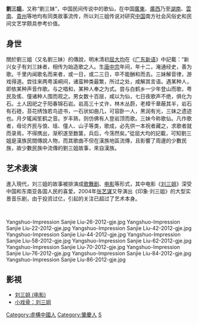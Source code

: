 {{中国非物质文化遗产 |
名称 = 刘三姐歌谣 |
图片 =  |
申报地区或单位 = [[广西壮族自治区|广西壮族自治区]][[宜州市|宜州市]] |
序号 = 23 |
编号项目 = I-23 |
备注 =  |
分类 = 民间文学 |
|省区市 = 广西
}}

'''劉三姐'''，又称“劉三妹”，中国民间传说中的歌仙，在中国[[廣東|廣東]]、[[廣西|廣西]]乃至[[湖南|湖南]]、[[雲南|雲南]]、[[貴州|貴州]]等地均有同类故事流传，所以刘三姐传说对研究[[中国|中国]]南方社会风俗史和民间文艺学颇具参考价值。

==身世==
關於劉三姐（又名劉三妹）的傳說，明末清初[[屈大均|屈大均]]在《[[广东新语|广东新语]]》中記載：“新兴女子有刘三妹者，相传为始造歌之人。生[[唐中宗|唐中宗]]年间，年十二，淹通经史，善为歌。千里内闻歌名而来者，或一日，或二三日，卒不能酬和而去。三妹解音律，游戏得道。尝往来两粤溪峒间，诸蛮种类最繁，所过之处，咸解其言语。遇某种人，即依某种声音作歌。与之唱和，某种人奉之为式。尝与白鹤乡一少年登山而歌，粤民及傜、僮诸种人围而观之。男女数十百层，咸以为仙，七日夜歌声不绝，俱化为石。土人因祀之于阳春锦石岩。岩高三十丈许，林木丛蔚，老樟千章蔽其半，岩石有石磴，苔花绣蚀若鸟迹书，一石状如曲几，可容卧一人，黑润有光，三妹之遗迹也。月夕辄闻笙鹤之音。岁丰熟，则仿佛有人登岩顶而歌。三妹今称歌仙。凡作歌者，毋论齐民与俍、瑶、僮人、山子等类，歌成，必先供一本祝者藏之，求歌者就而录焉，不得携出，渐积遂至数箧，兵后，今荡然矣。”從屈大均的記載，可知劉三姐是漢族民間傳說人物，而其歌曲不但在漢族地區流傳，且影響了周邊的少數民族，故少數民族中流傳的劉三姐故事，來自漢族。

==艺术表演==
進入現代，刘三姐的故事被排演成[[歌舞剧|歌舞剧]]、[[电影|电影]]等形式，其中电影《[[刘三姐_(电影)|刘三姐]]》深受中国和东南亚各国人民的喜爱。2004年[[张艺谋|张艺谋]]又导演出《印象·刘三姐》的大型实景音乐剧，由于投资过亿，引起的关注已超过了艺术本身。

<br><gallery class=center caption="Impression Liu Sanjie">
Yangshuo-Impression Sanjie Liu-26-2012-gje.jpg
Yangshuo-Impression Sanjie Liu-22-2012-gje.jpg
Yangshuo-Impression Sanjie Liu-42-2012-gje.jpg
Yangshuo-Impression Sanjie Liu-44-2012-gje.jpg
Yangshuo-Impression Sanjie Liu-58-2012-gje.jpg
Yangshuo-Impression Sanjie Liu-62-2012-gje.jpg
Yangshuo-Impression Sanjie Liu-70-2012-gje.jpg
Yangshuo-Impression Sanjie Liu-76-2012-gje.jpg
Yangshuo-Impression Sanjie Liu-84-2012-gje.jpg
Yangshuo-Impression Sanjie Liu-86-2012-gje.jpg
</gallery>

==影視==
*[[刘三姐_(电影)|刘三姐 (电影)]]
*[[小戏骨|小戏骨：刘三姐]]

[[Category:虛構中國人|Category:虛構中國人]]
[[Category:肇慶人|Category:肇慶人]]
[[Category:劉姓|S]]
